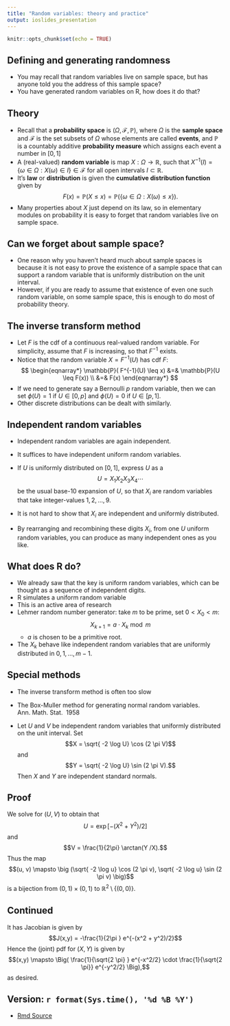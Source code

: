 ```yaml
---
title: "Random variables: theory and practice"
output: ioslides_presentation
---
```



```r
knitr::opts_chunk$set(echo = TRUE)
```

## Defining and generating randomness

* You may recall that random variables live on sample space, but has anyone told you the address of this sample space?
* You have generated random variables on R, how does it do that?


##  Theory

*  Recall that a **probability space** is $(\Omega, \mathcal{F}, \mathbb{P})$, where $\Omega$ is the **sample space** and $\mathcal{F}$ is the set subsets of $\Omega$ whose elements are called **events**, and $\mathbb{P}$ is a countably additive **probability measure** which assigns each event  a number in $[0,1]$
*  A (real-valued) **random variable** is map $X : \Omega \to \mathbb{R}$, such that $X^{-1}(I) = \{\omega \in \Omega:  X(\omega) \in I\} \in \mathcal{F}$ for all open intervals $I \subset \mathbb{R}$.  
*  It's **law** or **distribution** is given the **cumulative distribution function** given by 
$$F(x) = \mathbb{P}(X \leq x) = \mathbb{P}( \{ \omega \in \Omega:  X(\omega) \leq x\}).$$
* Many properties about $X$ just depend on its law, so in elementary modules on probability it is easy to forget that random variables live on sample space.

## Can we forget about sample space?  

*  One reason why you haven't heard much about sample spaces is because it is not easy to prove the existence of a sample space that can support a random variable that is uniformly distribution on the unit interval.
*   However, if you are ready to assume that existence of even one such random variable, on some sample space, this is enough to do most of probability theory.

##  The inverse transform method

*  Let $F$ is the cdf of a continuous real-valued random variable.  For simplicity, assume that $F$ is increasing, so that $F^{-1}$ exists.
*  Notice that the random variable $X=F^{-1}(U)$ has cdf $F$: 
$$ 
\begin{eqnarray*}
\mathbb{P}( F^{-1}(U) \leq x) &=&  \mathbb{P}(U \leq F(x)) \\
&=&  F(x)
\end{eqnarray*}
$$
*  If we need to generate say a Bernoulli $p$ random variable, then we can set $\phi(U) = 1$ if $U \in [0,p]$ and $\phi(U)=0$ if $U \in [p, 1]$.  
*  Other discrete distributions can be dealt with similarly.

##  Independent random variables

*  Independent random variables are again independent.

*  It suffices to have independent uniform random variables.

*   If $U$ is uniformly distributed on $[0,1]$, express $U$ as a 
$$ U= X_1 X_2 X_3 X_4 \cdots$$
be the usual base-$10$ expansion of $U$, so that $X_i$ are random variables that take integer-values $1,2, \ldots, 9$.
*  It is not hard to show that $X_i$ are independent and uniformly distributed.
*  By rearranging and recombining these digits $X_i$, from one $U$ uniform random variables, you can produce as many independent ones as you like.

## What does R do?

*  We already saw that the key is uniform random variables, which can be thought as a sequence of independent digits.
*  R simulates a uniform random variable
*   This is an active area of research
*  Lehmer random number generator:  take $m$ to be prime,  set $0 < X_0 < m$: 
   $$X_{k+1} = a \cdot X_k \bmod m$$
      + $a$ is chosen to be a primitive root.
* The $X_k$ behave like independent random variables that are uniformly distributed in $0, 1, \ldots, m-1$.


## Special methods

*  The inverse transform method is often too slow

*  The Box-Muller method for generating normal random variables.  Ann.\ Math. Stat.\  1958
*  Let $U$ and $V$ be independent random variables that uniformly distributed on the unit interval.   Set
	$$X = \sqrt{ -2 \log U} \cos (2 \pi V)$$ and
	$$Y =     \sqrt{ -2 \log U} \sin (2 \pi V).$$
	Then $X$ and $Y$ are independent standard normals.  

## Proof

We solve for $(U,V)$ to obtain that
	$$U = \exp[  -(X^2 + Y^2)/2]$$
	and
	$$V =  \frac{1}{2\pi} \arctan(Y /X).$$
	Thus the map $$(u, v) \mapsto  \big (\sqrt{ -2 \log u} \cos (2 \pi v),  \sqrt{ -2 \log u} \sin (2 \pi v)  \big)$$
	is a bijection from $(0,1) \times (0,1)$ to $\mathbb{R}^2 \setminus \{ (0,0)\}.$ 
	
## Continued

It has Jacobian is  given by
$$J(x,y) = -\frac{1}{2\pi } e^{-(x^2 + y^2)/2}$$
Hence the (joint) pdf for $(X,Y)$ is given by
$$(x,y) \mapsto  \Big( \frac{1}{\sqrt{2 \pi} } e^{-x^2/2}  \cdot    \frac{1}{\sqrt{2 \pi}}  e^{-y^2/2} \Big),$$
	as desired.





##   Version: `r format(Sys.time(), '%d %B %Y')`
  * [Rmd Source](https://tsoo-math.github.io/ucl/randomTP-slides.Rmd)






